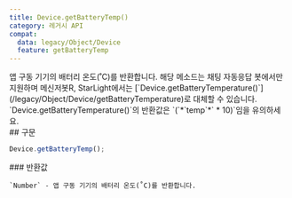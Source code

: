 ```yaml
---
title: Device.getBatteryTemp()
category: 레거시 API
compat:
  data: legacy/Object/Device
  feature: getBatteryTemp
---
```


<Section>
  앱 구동 기기의 배터리 온도(˚C)를 반환합니다. 해당 메소드는 채팅 자동응답 봇에서만 지원하며 메신저봇R, StarLight에서는
  [`Device.getBatteryTemperature()`](/legacy/Object/Device/getBatteryTemperature)로 대체할 수 있습니다.
  `Device.getBatteryTemperature()`의 반환값은 `(`*`temp`*` * 10)`임을 유의하세요.
</Section>
<Section>
  ## 구문

  ~~~js
  Device.getBatteryTemp();
  ~~~

  <Section>
    ### 반환값

    `Number` - 앱 구동 기기의 배터리 온도(˚C)를 반환합니다.
  </Section>
</Section>